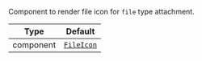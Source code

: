 Component to render file icon for `file` type attachment.

| Type | Default |
| - | - |
| component | [`FileIcon`](/reactnative/ui-components/file-icon) |
